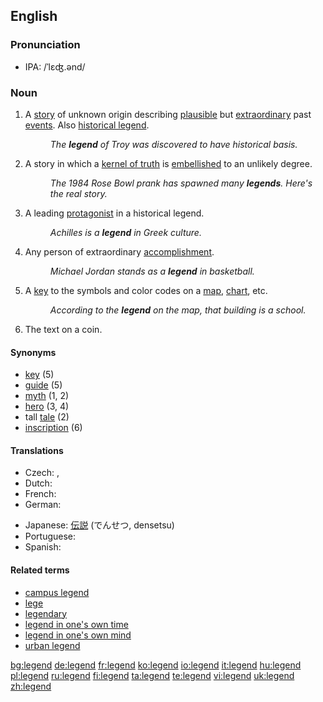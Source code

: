 ==English==

===Pronunciation===
*IPA: /ˈlɛʤ.ənd/

===Noun===
{{en-noun}}

# A [[story]] of unknown origin describing [[plausible]] but [[extraordinary]] past [[events]].  Also [[historical legend]].
#: ''The '''legend''' of Troy was discovered to have historical basis.''
# A story in which a [[kernel of truth]] is [[embellish]]ed to an unlikely degree. 
#: ''The 1984 Rose Bowl prank has spawned many '''legends'''.  Here's the real story.''
# A leading [[protagonist]] in a historical legend.
#: ''Achilles is a '''legend''' in Greek culture.''
# Any person of extraordinary [[accomplishment]].
#: ''Michael Jordan stands as a '''legend''' in basketball.''
# A [[key]] to the symbols and color codes on a [[map]], [[chart]], etc.
#: ''According to the '''legend''' on the map, that building is a school.''
# The text on a coin.

====Synonyms====
*[[key]] (5)
*[[guide]] (5)
*[[myth]] (1, 2)
*[[hero]] (3, 4)
*tall [[tale]] (2)
*[[inscription]] (6)

====Translations====
{{trans-top|story of unknown origin describing plausible but extraordinary past events}}
* Czech: {{t-|cs|pověst|f}}, {{t-|cs|legenda|f}}
* Dutch: {{t-|nl|Legende|f}}
* French: {{t+|fr|légende}}
* German: {{t-|de|Legende|f}}
{{trans-mid}}
* Japanese: [[伝説]] (でんせつ, densetsu)
* Portuguese: {{t+|pt|lenda|f}}
* Spanish: {{t+|es|leyenda|f}}
{{trans-bottom}}

====Related terms====
*[[campus legend]]
*[[lege]]
*[[legendary]]
*[[legend in one's own time]]
*[[legend in one's own mind]]
*[[urban legend]]

[[bg:legend]]
[[de:legend]]
[[fr:legend]]
[[ko:legend]]
[[io:legend]]
[[it:legend]]
[[hu:legend]]
[[pl:legend]]
[[ru:legend]]
[[fi:legend]]
[[ta:legend]]
[[te:legend]]
[[vi:legend]]
[[uk:legend]]
[[zh:legend]]